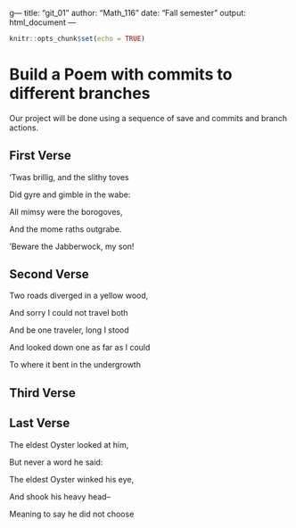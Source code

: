 g---
title: "git_01"
author: "Math_116"
date: "Fall semester"
output: html_document
---

```r
knitr::opts_chunk$set(echo = TRUE)
```
# Build a Poem with commits to different branches
Our project will be done using a sequence of save and commits and branch actions.
<!-- Do not modify or change any text in "!--" bracketed areas such as this --- these are instructions to
you, if you change any of this the git program will notice it and compromise your git merging strategy !-->

## First Verse 
<!--Put the first five lines of a poem by Lewis Carrol in this section!-->
'Twas brillig, and the slithy toves

Did gyre and gimble in the wabe:

All mimsy were the borogoves,

And the mome raths outgrabe.

'Beware the Jabberwock, my son!

## Second Verse
<!--Put the first five lines of a poem by Robert Frost here!-->
Two roads diverged in a yellow wood,

And sorry I could not travel both

And be one traveler, long I stood

And looked down one as far as I could

To where it bent in the undergrowth

## Third Verse
<!--Put the first two verses of The Walrus and the Carpenter here!-->

## Last Verse
<!--Put a short poem of your choice 8-20 lines,here!-->

The eldest Oyster looked at him, 

But never a word he said:  

The eldest Oyster winked his eye, 

And shook his heavy head--  

Meaning to say he did not choose  
